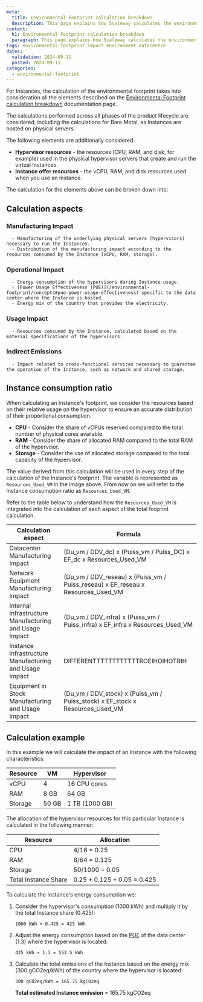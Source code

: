 ```yaml
---
meta:
  title: Environmental Footprint calculation breakdown
  description: This page explains how Scaleway calculates the environmental footprint of its products and services in detail.
content:
  h1: Environmental Footprint calculation breakdown
  paragraph: This page explains how Scaleway calculates the environmental footprint of its products and services in detail.
tags: environmental-footprint impact environment datacentre
dates:
  validation: 2024-09-11
  posted: 2024-09-11
categories:
  - environmental-footprint
---
```


For Instances, the calculation of the environmental footprint takes into consideration all the elements described on the [Environmental Footprint calculation breakdown](/environmental-footprint/additional-content/environmental-footprint-calculator/) documentation page.

The calculations performed across all phases of the product lifecycle are considered, including the calculations for Bare Metal, as Instances are hosted on physical servers.

The following elements are additionally considered:
  - **Hypervisor resources** - the resources (CPU, RAM, and disk, for example) used in the physical hypervisor servers that create and run the virtual Instances.
  - **Instance offer resources** - the vCPU, RAM, and disk resources used when you use an Instance.

The calculation for the elements above can be broken down into:

## Calculation aspects

### Manufacturing Impact
      - Manufacturing of the underlying physical servers (hypervisors) necessary to run the Instances.
      - Distribution of the manufacturing impact according to the resources consumed by the Instance (vCPU, RAM, storage).

### Operational Impact
      - Energy consumption of the hypervisors during Instance usage.
      - [Power Usage Effectiveness (PUE)](/environmental-footprint/concepts#pue-power-usage-effectiveness) specific to the data center where the Instance is hosted.
      - Energy mix of the country that provides the electricity.

### Usage Impact
      - Resources consumed by the Instance, calculated based on the material specifications of the hypervisors.


### Indirect Emissions
      - Impact related to cross-functional services necessary to guarantee the operation of the Instance, such as network and shared storage.



## Instance consumption ratio

When calculating an Instance's footprint, we consider the resources based on their relative usage on the hypervisor to ensure an accurate distribution of their proportional consumption.

- **CPU** - Consider the share of vCPUs reserved compared to the total number of physical cores available.
- **RAM** - Consider the share of allocated RAM compared to the total RAM of the hypervisor.
- **Storage** - Consider the use of allocated storage compared to the total capacity of the hypervisor.

<Lightbox src="scaleway-allocation-rules-instances.webp" alt="" />

The value derived from this calculation will be used in every step of the calculation of the Instance's footprint. The variable is represented as `Resources_Used_VM` in the image above. From now on we will refer to the Instance consumption ratio as `Resources_Used_VM`.

Refer to the table below to understand how the `Resources_Used_VM` is integrated into the calculation of each aspect of the total fooprint calculation.

| Calculation aspect | Formula |
| --- | --- |
| Datacenter Manufacturing Impact | (Du_vm / DDV_dc) x (Puiss_vm / Puiss_DC) x EF_dc x Resources_Used_VM |
| Network Equipment Manufacturing Impact | (Du_vm / DDV_reseau) x (Puiss_vm / Puiss_reseau) x EF_reseau x Resources_Used_VM|
| Internal Infrastructure Manufacturing and Usage Impact | (Du_vm / DDV_infra) x (Puiss_vm / Puiss_infra) x EF_infra x Resources_Used_VM |
| Instance Infrastructure Manufacturing and Usage Impact | DIFFERENTTTTTTTTTTTTROEIHOIHOTRIH|
| Equipment in Stock Manufacturing and Usage Impact | (Du_vm / DDV_stock) x (Puiss_vm / Puiss_stock) x EF_stock x Resources_Used_VM |


## Calculation example

In this example we will calculate the impact of an Instance with the following characteristics:

| Resource | VM | Hypervisor |
| --- | --- | --- |
| vCPU | 4 | 16 CPU cores |
| RAM | 8 GB | 64 GB |
| Storage | 50 GB | 1 TB (1000 GB) |

The allocation of the hypervisor resources for this particular Instance is calculated in the following manner:

| Resource | Allocation |
| --- | --- |
| CPU | 4/16 = 0.25 |
| RAM | 8/64 = 0.125 |
| Storage | 50/1000 = 0.05 |
| Total Instance Share | 0.25 + 0.125 + 0.05 = 0.425 |

To calculate the Instance's energy consumption we:

1. Consider the hypervisor's consumption (1000 kWh) and multiply it by the total Instance share (0.425):
    ```
    1000 kWh × 0.425 = 425 kWh
    ```
2. Adjust the energy consumption based on the [PUE](/environmental-footprint/concepts#pue-power-usage-effectiveness) of the data center (1.3) where the hypervisor is located:
    ```
    425 kWh × 1.3 = 552.5 kWh
    ```
3. Calculate the total emissions of the Instance based on the energy mix (300 gCO2eq/kWh) of the country where the hypervisor is located:
    ```
    300 gCO2eq/kWh = 165.75 kgCO2eq
    ```

    **Total estimated Instance emission** = 165.75 kgCO2eq